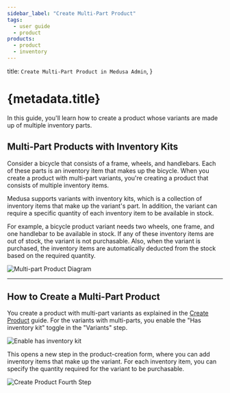 ```yaml
---
sidebar_label: "Create Multi-Part Product"
tags:
  - user guide
  - product
products:
  - product
  - inventory
---
```


  title: `Create Multi-Part Product in Medusa Admin`,
}

# {metadata.title}

In this guide, you'll learn how to create a product whose variants are made up of multiple inventory parts.

## Multi-Part Products with Inventory Kits

Consider a bicycle that consists of a frame, wheels, and handlebars. Each of these parts is an inventory item that makes up the bicycle. When you create a product with multi-part variants, you're creating a product that consists of multiple inventory items.

Medusa supports variants with inventory kits, which is a collection of inventory items that make up the variant's part. In addition, the variant can require a specific quantity of each inventory item to be available in stock.

For example, a bicycle product variant needs two wheels, one frame, and one handlebar to be available in stock. If any of these inventory items are out of stock, the variant is not purchasable. Also, when the variant is purchased, the inventory items are automatically deducted from the stock based on the required quantity.

![Multi-part Product Diagram](https://res.cloudinary.com/dza7lstvk/image/upload/v1739868032/User%20Guide/multi-part_product_lgnymo.jpg)

---

## How to Create a Multi-Part Product

You create a product with multi-part variants as explained in the [Create Product](../page.mdx) guide. For the variants with multi-parts, you enable the "Has inventory kit" toggle in the "Variants" step.

![Enable has inventory kit](https://res.cloudinary.com/dza7lstvk/image/upload/v1739865469/User%20Guide/Screenshot_2025-02-18_at_9.57.05_AM_j7cugr.png)

This opens a new step in the product-creation form, where you can add inventory items that make up the variant. For each inventory item, you can specify the quantity required for the variant to be purchasable.

![Create Product Fourth Step](https://res.cloudinary.com/dza7lstvk/image/upload/v1739808931/User%20Guide/Screenshot_2025-02-17_at_6.15.16_PM_hofawf.png)
